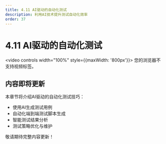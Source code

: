 ```yaml
---
title: 4.11 AI驱动的自动化测试
description: 利用AI技术提升测试自动化效率
order: 37
---
```


# 4.11 AI驱动的自动化测试

<video controls width="100%" style={{maxWidth: '800px'}}>
  <source src="https://minio.xiaofeng.show/ai-code/4.11.mp4" type="video/mp4" />
  您的浏览器不支持视频标签。
</video>

## 内容即将更新

本章节将介绍AI驱动的自动化测试技巧：

- 使用AI生成测试用例
- 自动化端到端测试脚本生成
- 智能测试结果分析
- 测试策略优化与维护

敬请期待完整内容更新！ 